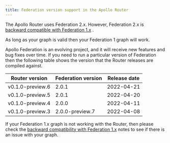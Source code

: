 ```yaml
---
title: Federation version support in the Apollo Router
---
```



The Apollo Router uses Federation 2.x. However, Federation 2.x
is [backward compatible with Federation 1.x](https://www.apollographql.com/docs/federation/federation-2/backward-compatibility/)
.

As long as your graph is valid then your Federation 1 graph will work.

Apollo Federation is an evolving project, and it will receive new features and bug fixes over time. If you need to run a
particular version of Federation then the following table shows the version that the Router releases are compiled
against.

<table>
    <thead>
    <tr>
        <th>Router version</th>
        <th>Federation version</th>
        <th>Release date</th>
    </tr>
    </thead>
    <tbody>
    <tr>
        <td>v0.1.0-preview.6
        </td>
        <td>
            2.0.1
        </td>
        <td>
            2022-04-21
        </td>
    </tr>
    <tr>
        <td>v0.1.0-preview.5
        </td>
        <td>
            2.0.1
        </td>
        <td>
            2022-04-20
        </td>
    </tr>
    <tr>
        <td>v0.1.0-preview.4
        </td>
        <td>
            2.0.0
        </td>
        <td>
            2022-04-11
        </td>
    </tr>
    <tr>
        <td>v0.1.0-preview.3
        </td>
        <td>
            2.0.0-preview.7
        </td>
        <td>
            2022-04-08
        </td>
    </tr>
    </tbody>
</table>

If your Federation 1.x graph is not working with the Router, then please check
the [backward compatibility with Federation 1.x](https://www.apollographql.com/docs/federation/federation-2/backward-compatibility/)
notes to see if there is an issue with your graph.

